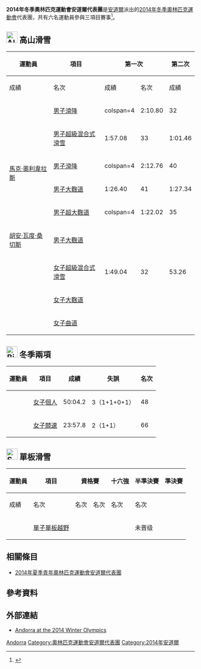 {{Infobox Country Olympics
|NOC=AND
|games=2014年冬季
|Chef De Mission=   
|competitors= '''6'''
|sports= 3
|flagbearer=[[Mireia_Gutierrez|Mireia Gutierrez]] (開幕)<ref>{{cite web |url=http://www.olympic.org/Documents/Games_Sochi_2014/Flagbearers_Sochi_2014_Opening_Ceremony.pdf |title=Sochi 2014 Opening Ceremony - Flagbearers |author=<!--Staff writer(s); no by-line.--> |date=7 February 2014 |website=http://www.olympic.org/ |publisher=[[Sochi_2014_Olympic_and_Paralympic_Organizing_Committee|Sochi 2014 Olympic and Paralympic Organizing Committee]] |accessdate=7 February 2014 |archive-date=2016-03-03 |archive-url=https://web.archive.org/web/20160303203355/http://www.olympic.org/Documents/Games_Sochi_2014/Flagbearers_Sochi_2014_Opening_Ceremony.pdf |dead-url=no }}</ref><br>[[Laure_Soulie|Laure Soulie]] (閉幕)<ref>{{cite web|title=Sochi 2014 Closing Ceremony - Flagbearers|url=http://www.olympic.org/Documents/Games_Sochi_2014/Flagbearers_Sochi_2014_Closing_Ceremony.pdf|publisher=The [[International_Olympic_Committee|International Olympic Committee]] (IOC)|date=23 February 2014|accessdate=23 February 2014|archive-date=2016-03-03|archive-url=https://web.archive.org/web/20160303175800/http://www.olympic.org/Documents/Games_Sochi_2014/Flagbearers_Sochi_2014_Closing_Ceremony.pdf|dead-url=no}}</ref> 
|gold=   
|silver=   
|bronze=   
|total=   
|rank=   
}}
'''2014年冬季奧林匹克運動會安道爾代表團'''是[[安道爾|安道爾]]派出的[[2014年冬季奧林匹克運動會|2014年冬季奧林匹克運動會]]代表團，共有六名運動員參與三項目賽事<ref name="a">{{cite web |url=http://www.coa.ad/index.php?option=com_content&view=article&id=340:delegacio-dels-jocs-olimpics-de-sochi&catid=118:sochi-2014&Itemid=64 |language=ca |title=Delegació dels Jocs Olímpics de Sochi |last1= |first1= |last2= |first2= |date=2014-01-24 |website=http://www.coa.ad/ |publisher=Comitè Olímpic Andorrà |accessdate=2014-01-24 }}</ref>。

== [[Image:Alpine_skiing_pictogram.svg|30px]] 高山滑雪 ==
{{main|2014年冬季奧林匹克運動會高山滑雪比賽}}

{| class="wikitable" style="font-size:90%"
|-
!rowspan=2|運動員
!rowspan=2|項目
!colspan=2|第一次
!colspan=2|第二次
!colspan=2|總計
|-style="font-size:95%"
!成績
!名次
!成績
!名次
!成績
!名次
|-align=center
|align=left|{{link-en|Kevin Esteve|Kevin Esteve}}
|align=left|[[2014年冬季奧林匹克運動會高山滑雪比賽－男子滑降|男子滑降]]
|colspan=4 {{n/a}}
|2:10.80
|32
|-align=center
|align=left rowspan=4|[[馬克·奧利韋拉斯|馬克·奧利韋拉斯]]
|align=left|[[2014年冬季奧林匹克運動會高山滑雪比賽－男子超級混合式滑雪|男子超級混合式滑雪]]
|1:57.08
|33
|1:01.46
|32
|2:58.54
|31
|-align=center
|align=left|[[2014年冬季奧林匹克運動會高山滑雪比賽－男子滑降|男子滑降]]
|colspan=4 {{n/a}}
|2:12.76
|40
|-align=center
|align=left| [[2014年冬季奧林匹克運動會高山滑雪比賽－男子大麴道|男子大麴道]]
|1:26.40
|41
|1:27.34
|39
|2:53.74
|38
|-align=center
|align=left|[[2014年冬季奧林匹克運動會高山滑雪比賽－男子超大麴道|男子超大麴道]] 
|colspan=4 {{n/a}}
|1:22.02
|35
|-align=center
|align=left|[[胡安·瓦度·桑切斯|胡安·瓦度·桑切斯]]
|align=left| [[2014年冬季奧林匹克運動會高山滑雪比賽－男子大麴道|男子大麴道]]
|colspan=6|{{abbr|DNF|未完成}}
|-align=center
|align=left rowspan=3|{{link-en|Mireia Gutierrez|Mireia Gutierrez}}
|align=left|[[2014年冬季奧林匹克運動會高山滑雪比賽－女子超級混合式滑雪|女子超級混合式滑雪]]
|1:49.04
|32
|53.26
|15
|2:42.30
|18
|-align=center
|align=left| [[2014年冬季奧林匹克運動會高山滑雪比賽－女子大麴道|女子大麴道]]
|colspan=6|{{abbr|DNF|未完成}}
|-align=center
|align=left| [[2014年冬季奧林匹克運動會高山滑雪比賽－女子曲道|女子曲道]]
|colspan=6|{{abbr|DNF|未完成}}
|}

== [[Image:Biathlon_pictogram.svg|30px]] 冬季兩項 ==
{{main|2014年冬季奧林匹克運動會冬季兩項比賽}}

{|class="wikitable" style="font-size:90%" 
|-
!運動員
!項目
!成績
!失誤
!名次
|-align=center
|align=left rowspan=2|{{link-en|Laure Soulie|Laure Soulie}}
|align=left|[[2014年冬季奧林匹克運動會冬季兩項比賽－女子個人|女子個人]]
|50:04.2
|3（1+1+0+1）
|48
|-align=center
|align=left|[[2014年冬季奧林匹克運動會冬季兩項比賽－女子競速|女子競速]]
|23:57.8
|2（1+1）
|66
|}

== [[Image:Snowboarding_pictogram.svg|30px]] 單板滑雪 ==
{{main|2014年冬季奧林匹克運動會單板滑雪比賽}}

{|class="wikitable" style="font-size:90%" 
|-
!rowspan="2"|運動員
!rowspan="2"|項目
!colspan="2"|資格賽
!十六強
!半準決賽
!準決賽
!決賽
|-style="font-size:95%"
!成績
!名次
!名次
!名次
!名次
!名次
|-align=center
|align=left|{{link-en|Lluis Marin Tarroch|Lluis Marin Tarroch}}
|align=left|[[2014年冬季奧林匹克運動會單板滑雪比賽－男子單板越野|單子單板越野]]
|colspan=2|{{abbr|CAN|因天气原因取消}}
|{{abbr|DSQ|取消成绩}}
|colspan=3|未晋级
|}

== 相關條目 ==
* [[2014年夏季青年奧林匹克運動會安道爾代表團|2014年夏季青年奧林匹克運動會安道爾代表團]]

== 參考資料 ==
{{Reflist}}

== 外部連結 ==
* [http://www.sochi2014.com/en/team-andorra Andorra at the 2014 Winter Olympics]{{Wayback|url=http://www.sochi2014.com/en/team-andorra |date=20140719170133 }}

{{NOCin2014WinterOlympics}}

[[Category:2014年冬季奧林匹克運動會代表團|Andorra]]
[[Category:奧林匹克運動會安道爾代表團|Category:奧林匹克運動會安道爾代表團]]
[[Category:2014年安道爾|Category:2014年安道爾]]